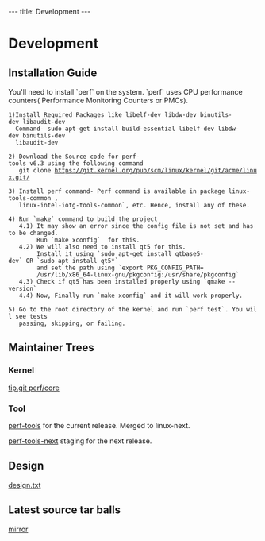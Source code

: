 ---
title: Development
---

=Development=

== Installation Guide ==

You'll need to install `perf` on the system. `perf` uses CPU performance counters( Performance Monitoring Counters or PMCs). 

 1)Install Required Packages like libelf-dev libdw-dev binutils-dev libaudit-dev 
   Command- sudo apt-get install build-essential libelf-dev libdw-dev binutils-dev 
   libaudit-dev 

 2) Download the Source code for perf-tools v6.3 using the following command
    git clone https://git.kernel.org/pub/scm/linux/kernel/git/acme/linux.git/

 3) Install perf command- Perf command is available in package linux-tools-common , 
    linux-intel-iotg-tools-common`, etc. Hence, install any of these. 

 4) Run `make` command to build the project
    4.1) It may show an error since the config file is not set and has to be changed. 
         Run `make xconfig`  for this. 
    4.2) We will also need to install qt5 for this. 
         Install it using `sudo apt-get install qtbase5-dev` OR `sudo apt install qt5*` 
         and set the path using `export PKG_CONFIG_PATH=
         /usr/lib/x86_64-linux-gnu/pkgconfig:/usr/share/pkgconfig`
    4.3) Check if qt5 has been installed properly using `qmake --version` 
    4.4) Now, Finally run `make xconfig` and it will work properly.

 5) Go to the root directory of the kernel and run `perf test`. You will see tests 
    passing, skipping, or failing.

== Maintainer Trees ==

=== Kernel ===

[https://git.kernel.org/pub/scm/linux/kernel/git/tip/tip.git/log/?h=perf/core tip.git perf/core]

=== Tool ===

[https://git.kernel.org/pub/scm/linux/kernel/git/acme/linux.git/log/?h=perf-tools perf-tools] for the current release. Merged to linux-next.

[https://git.kernel.org/pub/scm/linux/kernel/git/acme/linux.git/log/?h=perf-tools-next perf-tools-next] staging for the next release.

== Design ==

[https://git.kernel.org/pub/scm/linux/kernel/git/torvalds/linux.git/tree/tools/perf/design.txt design.txt]


== Latest source tar balls ==

[https://mirrors.edge.kernel.org/pub/linux/kernel/tools/perf/ mirror]